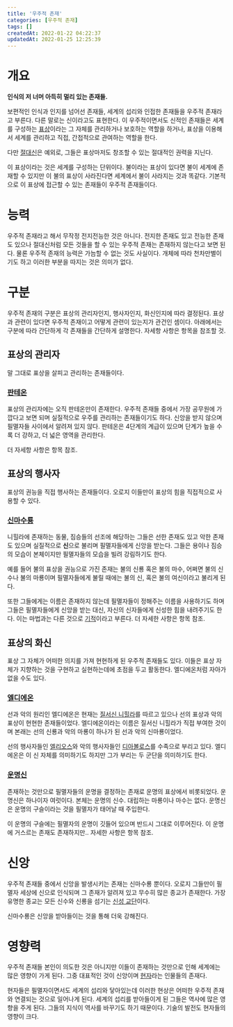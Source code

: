 ```yaml
---
title: '우주적 존재'
categories: [우주적 존재]
tags: []
createdAt: 2022-01-22 04:22:37
updatedAt: 2022-01-25 12:25:39
---
```


# 개요
<QBlock>
  <P><Strong>인식의 저 너머 아득히 멀리 있는 존재들.</Strong></P>
</QBlock>

보편적인 인식과 인지를 넘어선 존재들, 세계의 섭리와 인접한 존재들을 우주적 존재라고 부른다. 다른 말로는 신이라고도 표현한다. 이 우주적이면서도 신적인 존재들은 세계를 구성하는 [표상](표상)이라는 그 자체를 관리하거나 보호하는 역할을 하거나, 표상을 이용해서 세계를 관리하고 직접, 간접적으로 관여하는 역할을 한다.

다만 [절대신](절대신)은 예외로, 그들은 표상마저도 창조할 수 있는 절대적인 권력을 지닌다.

이 표상이라는 것은 세계를 구성하는 단위이다. 불이라는 표상이 있다면 불이 세계에 존재할 수 있지만 이 불의 표상이 사라진다면 세계에서 불이 사라지는 것과 똑같다. 기본적으로 이 표상에 접근할 수 있는 존재들이 우주적 존재들이다.

# 능력
우주적 존재라고 해서 무작정 전지전능한 것은 아니다. 전지한 존재도 있고 전능한 존재도 있으나 절대신처럼 모든 것들을 할 수 있는 우주적 존재는 존재하지 않는다고 보면 된다. 물론 우주적 존재의 능력은 가늠할 수 없는 것도 사실이다. 개체에 따라 천차만별이기도 하고 이러한 부분을 따지는 것은 의미가 없다.

# 구분
우주적 존재의 구분은 표상의 관리자인지, 행사자인지, 화신인지에 따라 결정된다. 표상과 관련이 있다면 우주적 존재이고 어떻게 관련이 있는지가 관건인 셈이다. 아래에서는 구분에 따라 간단하게 각 존재들을 간단하게 설명한다. 자세항 사항은 항목을 참조할 것.

## 표상의 관리자
말 그대로 표상을 살피고 관리하는 존재들이다.

### [판테온](판테온)
표상의 관리자에는 오직 판테온만이 존재한다. 우주적 존재들 중에서 가장 공무원에 가깝다고 보면 되며 실질적으로 우주를 관리하는 존재들이기도 하다. 신앙을 받지 않으며 필멸자들 사이에서 알려져 있지 않다. 판테온은 4단계의 계급이 있으며 단계가 높을 수록 더 강하고, 더 넓은 영역을 관리한다.

더 자세항 사항은 항목 참조.

## 표상의 행사자
표상의 권능을 직접 행사하는 존재들이다. 오로지 이들만이 표상의 힘을 직접적으로 사용할 수 있다.

### [신마수룡](신마수룡)
니힐라에 존재하는 동물, 짐승들의 선조에 해당하는 그들은 선한 존재도 있고 악한 존재도 있으며 실질적으로 **신**으로 불리며 필멸자들에게 신앙을 받는다. 그들은 용이나 짐승의 모습이 본체이지만 필멸자들의 모습을 빌려 강림하기도 한다.

예를 들어 불의 표상을 권능으로 가진 존재는 불의 신룡 혹은 불의 마수, 어쩌면 불의 신수나 불의 마룡이며 필멸자들에게 불릴 때에는 불의 신, 혹은 불의 여신이라고 불리게 된다.

또한 그들에게는 이름은 존재하지 않는데 필멸자들이 정해주는 이름을 사용하기도 하며 그들은 필멸자들에게 신앙을 받는 대신, 자신의 신자들에게 신성한 힘을 내려주기도 한다. 이는 마법과는 다른 것으로 [기적](기적)이라고 부른다. 더 자세한 사항은 항목 참조.

## 표상의 화신
표상 그 자체가 어떠한 의지를 가져 현현하게 된 우주적 존재들도 있다. 이들은 표상 자체가 지향하는 것을 구현하고 실현하는데에 초점을 두고 활동한다. 엘디에온처럼 자아가 없을 수도 있다.

### [엘디에온](엘디에온)
선과 악의 원리인 엘디에온은 현재는 [질서신 니힐라](절대신#toc2)를 따르고 있으나 선의 표상과 악의 표상이 현현한 존재들이었다. 엘디에온이라는 이름은 질서신 니힐라가 직접 부여한 것이며 본래는 선의 신룡과 악의 마룡이 하나가 된 선과 악의 신마룡이었다.

선의 행사자들인 [엘리오스](엘리오스)와 악의 행사자들인 [디아볼로스](디아볼로스)를 수족으로 부리고 있다. 엘디에온은 이 신 자체를 의미하기도 하지만 그가 부리는 두 군단을 의미하기도 한다.

### [운명신](운명신)
존재하는 것만으로 필멸자들의 운명을 결정하는 존재로 운명의 표상에서 비롯되었다. 운명신은 하나이자 여럿이다. 본체는 운명의 신수. 대립하는 마룡이나 마수는 없다. 운명신은 운명의 구슬이라는 것을 필멸자가 태어날 때 주입한다.

이 운명의 구슬에는 필멸자의 운명이 깃들어 있으며 반드시 그대로 이루어진다. 이 운명에 거스르는 존재도 존재하지만.. 자세한 사항은 항목 참조.

# 신앙
우주적 존재들 중에서 신앙을 발생시키는 존재는 신마수룡 뿐이다. 오로지 그들만이 필멸자 세상에 신으로 인식되며 그 존재가 알려져 있고 무수히 많은 종교가 존재한다. 가장 유명한 종교는 모든 신수와 신룡을 섬기는 [신성 교단](신성_교단)이다.

신마수룡은 신앙을 받아들이는 것을 통해 더욱 강해진다.

# 영향력
우주적 존재들 본인이 의도한 것은 아니지만 이들이 존재하는 것만으로 인해 세계에는 많은 영향이 가게 된다. 그중 대표적인 것이 신앙이며 [현자](현자)라는 인물들의 존재다.

현자들은 필멸자이면서도 세계의 섭리와 닿아있는데 이러한 현상은 어떠한 우주적 존재와 연결되는 것으로 일어나게 된다. 세계의 섭리를 받아들이게 된 그들은 역사에 많은 영향을 주게 된다. 그들의 지식이 역사를 바꾸기도 하기 때문이다. 기술의 발전도 현자들의 영향이 크다.
